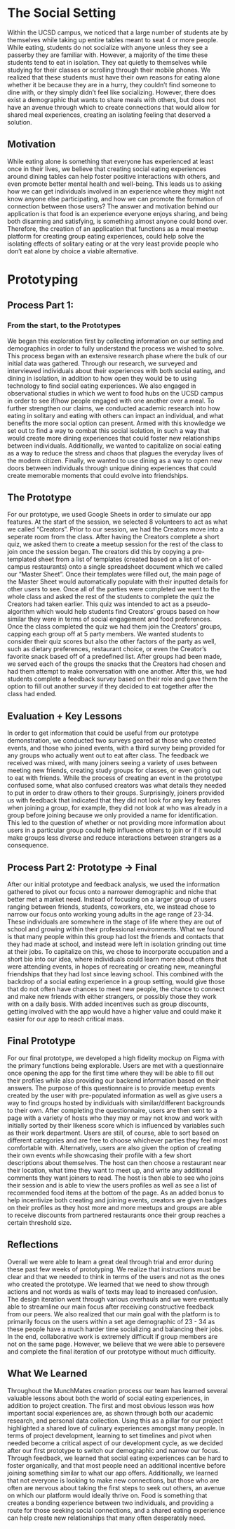 # The Social Setting
Within the UCSD campus, we noticed that a large number of students ate by themselves while taking up entire tables meant to seat 4 or more people. While eating, students do not socialize with anyone unless they see a passerby they are familiar with. However, a majority of the time these students tend to eat in isolation. They eat quietly to themselves while studying for their classes or scrolling through their mobile phones. We realized that these students must have their own reasons for eating alone whether it be because they are in a hurry, they couldn’t find someone to dine with, or they simply didn’t feel like socializing. However, there does exist a demographic that wants to share meals with others, but does not have an avenue through which to create connections that would allow for shared meal experiences, creating an isolating feeling that deserved a solution.

## Motivation
While eating alone is something that everyone has experienced at least once in their lives, we believe that creating social eating experiences around dining tables can help foster positive interactions with others, and even promote better mental health and well-being. This leads us to asking how we can get individuals involved in an experience where they might not know anyone else participating, and how we can promote the formation of connection between those users? The answer and motivation behind our application is that food is an experience everyone enjoys sharing, and being both disarming and satisfying, is something almost anyone could bond over. Therefore, the creation of an application that functions as a meal meetup platform for creating group eating experiences, could help solve the isolating effects of solitary eating or at the very least provide people who don’t eat alone by choice a viable alternative.

# Prototyping
## Process Part 1: 
### From the start, to the Prototypes
We began this exploration first by collecting information on our setting and demographics in order to fully understand the process we wished to solve. This process began with an extensive research phase where the bulk of our initial data was gathered. Through our research, we surveyed and interviewed individuals about their experiences with both social eating, and dining in isolation, in addition to how open they would be to using technology to find social eating experiences. We also engaged in observational studies in which we went to food hubs on the UCSD campus in order to see if/how people engaged with one another over a meal. To further strengthen our claims, we conducted academic research into how eating in solitary and eating with others can impact an individual, and what benefits the more social option can present. Armed with this knowledge we set out to find a way to combat this social isolation, in such a way that would create more dining experiences that could foster new relationships between individuals. Additionally, we wanted to capitalize on social eating as a way to reduce the stress and chaos that plagues the everyday lives of the modern citizen. Finally, we wanted to use dining as a way to open new doors between individuals through unique dining experiences that could create memorable moments that could evolve into friendships. 


## The Prototype
For our prototype, we used Google Sheets in order to simulate our app features. At the start of the session, we selected 8 volunteers to act as what we called “Creators”. Prior to our session, we had the Creators move into a seperate room from the class. After having the Creators complete a short quiz, we asked them to create a meetup session for the rest of the class to join once the session began. The creators did this by copying a pre-templated sheet from a list of templates (created based on a list of on-campus restaurants) onto a single spreadsheet document which we called our “Master Sheet”.  Once their templates were filled out, the main page of the Master Sheet would automatically populate with their inputted details for other users to see. Once all of the parties were completed we went to the whole class and asked the rest of the students to complete the quiz the Creators had taken earlier. This quiz was intended to act as a pseudo-algorithm which would help students find Creators’ groups based on how similar they were in terms of social engagement and food preferences. Once the class completed the quiz we had them join the Creators’ groups, capping each group off at 5 party members. We wanted students to consider their quiz scores but also the other factors of the party as well, such as dietary preferences, restaurant choice, or even the Creator’s favorite snack based off of a predefined list. After groups had been made, we served each of the groups the snacks that the Creators had chosen and had them attempt to make conversation with one another. After this, we had students complete a feedback survey based on their role and gave them the option to fill out another survey if they decided to eat together after the class had ended.

## Evaluation + Key Lessons
In order to get information that could be useful from our prototype demonstration, we conducted two surveys geared at those who created events, and those who joined events, with a third survey being provided for any groups who actually went out to eat after class. The feedback we received was mixed, with many joiners seeing a variety of uses between meeting new friends, creating study groups for classes, or even going out to eat with friends. While the process of creating an event in the prototype confused some, what also confused creators was what details they needed to put in order to draw others to their groups. Surprisingly, joiners provided us with feedback that indicated that they did not look for any key features when joining a group, for example, they did not look at who was already in a group before joining because we only provided a name for identification. This led to the question of whether or not providing more information about users in a particular group could help influence others to join or if it would make groups less diverse and reduce interactions between strangers as a consequence. 


## Process Part 2: Prototype → Final
After our initial prototype and feedback analysis, we used the information gathered to pivot our focus onto a narrower demographic and niche that better met a market need. Instead of focusing on a larger group of users ranging between friends, students, coworkers, etc, we instead chose to narrow our focus onto working young adults in the age range of 23-34. These individuals are somewhere in the stage of life where they are out of school and growing within their professional environments. What we found is that many people within this group had lost the friends and contacts that they had made at school, and instead were left in isolation grinding out time at their jobs. To capitalize on this, we chose to incorporate occupation and a short bio into our idea, where individuals could learn more about others that were attending events, in hopes of recreating or creating new, meaningful friendships that they had lost since leaving school. This combined with the backdrop of a social eating experience in a group setting, would give those that do not often have chances to meet new people, the chance to connect and make new friends with either strangers, or possibly those they work with on a daily basis. With added incentives such as group discounts, getting involved with the app would have a higher value and could make it easier for our app to reach critical mass. 


## Final Prototype
For our final prototype, we developed a high fidelity mockup on Figma with the primary functions being explorable. Users are met with a questionnaire once opening the app for the first time where they will be able to fill out their profiles while also providing our backend information based on their answers. The purpose of this questionnaire is to provide meetup events created by the user with pre-populated information as well as give users a way to find groups hosted by individuals with similar/different backgrounds to their own. After completing the questionnaire, users are then sent to a page with a variety of hosts who they may or may not know and work with initially sorted by their likeness score which is influenced by variables such as their work department. Users are still, of course, able to sort based on different categories and are free to choose whichever parties they feel most comfortable with. Alternatively, users are also given the option of creating their own events while showcasing their profile with a few short descriptions about themselves. The host can then choose a restaurant near their location, what time they want to meet up, and write any additional comments they want joiners to read. The host is then able to see who joins their session and is able to view the users profiles as well as see a list of recommended food items at the bottom of the page. As an added bonus to help incentivize both creating and joining events, creators are given badges on their profiles as they host more and more meetups and groups are able to receive discounts from partnered restaurants once their group reaches a certain threshold size. 

## Reflections
Overall we were able to learn a great deal through trial and error during these past few weeks of prototyping. We realize that instructions must be clear and that we needed to think in terms of the users and not as the ones who created the prototype. We learned that we need to show through actions and not words as walls of texts may lead to increased confusion. The design iteration went through various overhauls and we were eventually able to streamline our main focus after receiving constructive feedback from our peers. We also realized that our main goal with the platform is to primarily focus on the users within a set age demographic of 23 - 34 as these people have a much harder time socializing and balancing their jobs. In the end, collaborative work is extremely difficult if group members are not on the same page. However, we believe that we were able to persevere and complete the final iteration of our prototype without much difficulty.

## What We Learned
Throughout the MunchMates creation process our team has learned several valuable lessons about both the world of social eating experiences, in addition to project creation. The first and most obvious lesson was how important social experiences are, as shown through both our academic research, and personal data collection. Using this as a pillar for our project highlighted a shared love of culinary experiences amongst many people. In terms of project development, learning to set timelines and pivot when needed become a critical aspect of our development cycle, as we decided after our first prototype to switch our demographic and narrow our focus. Through feedback, we learned that social eating experiences can be hard to foster organically, and that most people need an additional incentive before joining something similar to what our app offers. Additionally, we learned that not everyone is looking to make new connections, but those who are often are nervous about taking the first steps to seek out others, an avenue on which our platform would ideally thrive on. Food is something that creates a bonding experience between two individuals, and providing a route for those seeking social connections, and a shared eating experience can help create new relationships that many often desperately need. 
